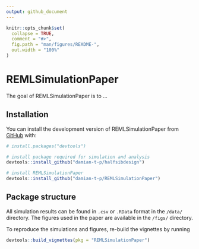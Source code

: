 ```yaml
---
output: github_document
---
```


<!-- README.md is generated from README.Rmd. Please edit that file -->

```r
knitr::opts_chunk$set(
  collapse = TRUE,
  comment = "#>",
  fig.path = "man/figures/README-",
  out.width = "100%"
)
```

# REMLSimulationPaper

<!-- badges: start -->
<!-- badges: end -->

The goal of REMLSimulationPaper is to ...

## Installation

You can install the development version of REMLSimulationPaper from [GitHub](https://github.com/) with:

```r
# install.packages("devtools")

# install package required for simulation and analysis
devtools::install_github("damian-t-p/halfsibdesign")

# install REMLSimulationPaper
devtools::install_github("damian-t-p/REMLSimulationPaper")
```

## Package structure

All simulation results can be found in `.csv` or `.RData` format in the `/data/` directory.
The figures used in the paper are available in the `/figs/` directory.

To reproduce the simulations and figures, re-build the vignettes by running
```r
devtools::build_vignettes(pkg = "REMLSimulationPaper")
```

